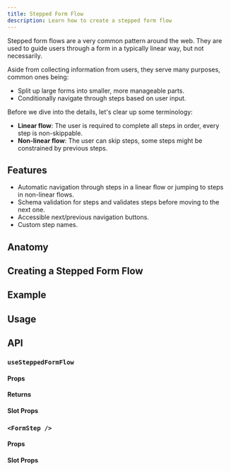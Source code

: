 ```yaml
---
title: Stepped Form Flow
description: Learn how to create a stepped form flow
---
```



Stepped form flows are a very common pattern around the web. They are used to guide users through a form in a typically linear way, but not necessarily.

Aside from collecting information from users, they serve many purposes, common ones being:

- Split up large forms into smaller, more manageable parts.
- Conditionally navigate through steps based on user input.

Before we dive into the details, let's clear up some terminology:

- **Linear flow**: The user is required to complete all steps in order, every step is non-skippable.
- **Non-linear flow**: The user can skip steps, some steps might be constrained by previous steps.

## Features

- Automatic navigation through steps in a linear flow or jumping to steps in non-linear flows.
- Schema validation for steps and validates steps before moving to the next one.
- Accessible next/previous navigation buttons.
- Custom step names.

## Anatomy

## Creating a Stepped Form Flow

## Example

## Usage

## API

### `useSteppedFormFlow`

#### Props

#### Returns

#### Slot Props

### `<FormStep />`

#### Props

#### Slot Props
